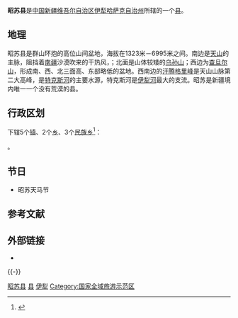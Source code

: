 {{coord|43|07|22|N|81|04|33|E|source:trwiki_region:CN_type:city|display=title}}
{{Infobox China County
|county  = 昭苏县
|Photo =
|Photoname=
|officerTitle=
|officer=
|officerTitle2=
|officer2=
|map =
|map size =
|Pinyin   = Xīnyuán Xiàn 
|Belong = [[新疆维吾尔自治区|新疆维吾尔自治区]][[伊犁哈萨克自治州|伊犁哈萨克自治州]]
|Types= [[县|县]]
|admincode = 654026
|founded =
|seat = [[昭苏镇|昭苏镇]]
|division = 10
|town= 2
|township= 8
|subdistrict=
|area = 10455
|area land =
|area water =
|census yr = 2012年
|pop =19万
|density =
|postcode = 835600
|areacode= 999
| carlicense = 新F
| web = www.zhaosu.gov.cn
| web_title = 昭苏县政府网
}}
'''昭苏县'''是[[中国|中国]][[新疆维吾尔自治区|新疆维吾尔自治区]][[伊犁哈萨克自治州|伊犁哈萨克自治州]]所辖的一个[[县|县]]。

==地理==
昭苏县是群山环抱的高位山间盆地，海拔在1323米－6995米之间。南边是[[天山|天山]]的主脉，阻挡着[[南疆|南疆]]沙漠吹来的干热风，；北面是山体较矮的[[乌孙山|乌孙山]]；西边为[[查旦尔山|查旦尔山]]，形成南、西、北三面高、东部略低的盆地。西南边的[[汗腾格里峰|汗腾格里峰]]是天山山脉第二大高峰，是[[特克斯河|特克斯河]]的主要水源，特克斯河是[[伊犁河|伊犁河]]最大的支流。昭苏是新疆境内唯一一个没有荒漠的县。


{{Weather box|width=auto
|collapsed   =  
|open        =  
|metric first=y
|single line=y 
|location =  昭苏(1981−2010)
|Jan high C = -5.0
|Feb high C = -3.3
|Mar high C = 2.4
|Apr high C = 12.8
|May high C = 17.0
|Jun high C = 20.0
|Jul high C = 22.1
|Aug high C = 22.8
|Sep high C = 19.2
|Oct high C = 11.7
|Nov high C = 3.3
|Dec high C = -3.0
|year high C = 

|Jan mean C =  -10.7
|Feb mean C =  -8.8
|Mar mean C =  -2.5
|Apr mean C = 6.0
|May mean C = 10.3
|Jun mean C = 13.5
|Jul mean C = 15.3
|Aug mean C = 15.3
|Sep mean C = 11.6
|Oct mean C = 4.8
|Nov mean C = -2.3
|Dec mean C = -8.4
|year mean C =  

|Jan low C =-15.6
|Feb low C = -13.8
|Mar low C =-6.9
|Apr low C = 0.6
|May low C = 5.1
|Jun low C = 8.1
|Jul low C = 9.7
|Aug low C = 9.2
|Sep low C = 5.4
|Oct low C = -0.4
|Nov low C = -6.6
|Dec low C = -1.3
|year low C =  

| Jan humidity  =	71
| Feb humidity  =	73
| Mar humidity  =	76
| Apr humidity  = 64
| May humidity  =	65
| Jun humidity  =	68
| Jul humidity  =	68
| Aug humidity  =	61
| Sep humidity  =	58
| Oct humidity  =	65
| Nov humidity  =	72
| Dec humidity  =	72
| year humidity  =	

|precipitation colour = green
|Jan precipitation mm =  6.3
|Feb precipitation mm =  7.9
|Mar precipitation mm = 15.5
|Apr precipitation mm =  44.2
|May precipitation mm = 84.3
|Jun precipitation mm =  90.6
|Jul precipitation mm = 92.4
|Aug precipitation mm = 68.3
|Sep precipitation mm =  44.3
|Oct precipitation mm =  30.1
|Nov precipitation mm =  15.3
|Dec precipitation mm =7.9
|source 1 = 中国气象数据网<ref name = Cityintro>{{cite web| url = https://data.cma.cn/data/weatherBk.html| script-title = zh: 昭苏- 气象数据 -中国气象数据网| publisher = Weather China| language = zh-cn| access-date = 2012-06-17| archive-date = 2021-02-19| archive-url = https://web.archive.org/web/20210219231518/http://data.cma.cn/data/weatherBk.html| dead-url = no}}</ref>
}}

== 行政区划 ==
{{PAGENAMEBASE}}下辖5个[[行政建制镇|镇]]、2个[[乡_(中华人民共和国)|乡]]、3个[[民族乡|民族乡]]<ref>{{PRC admin/ref sgc|65/40/26}}</ref>：

{{PRC admin/children|65/40/26}}。

==节日==
* 昭苏天马节

== 参考文献 ==
{{reflist}}

== 外部链接 ==
* {{Official website|http://www.zhaosu.gov.cn/|name=昭苏县人民政府}}

{{-}}
{{昭苏县行政区划}}
{{伊犁哈萨克自治州行政区划}}
{{新疆行政区划}}
{{中华人民共和国陆地边境县}}

[[Category:昭苏县|]]
[[Category:伊犁州直管县市|县]]
[[Category:新疆县份|伊犁]]
[[Category:国家全域旅游示范区|Category:国家全域旅游示范区]]